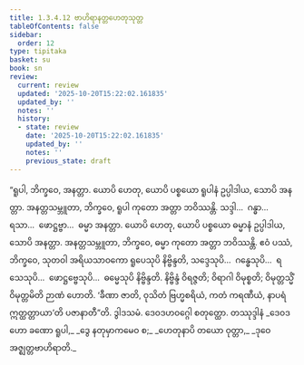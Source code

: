 ```yaml
---
title: 1.3.4.12 ဗာဟိရာနတ္တဟေတုသုတ္တ
tableOfContents: false
sidebar:
  order: 12
type: tipitaka
basket: su
book: sn
review:
  current: review
  updated: '2025-10-20T15:22:02.161835'
  updated_by: ''
  notes: ''
  history:
  - state: review
    date: '2025-10-20T15:22:02.161835'
    updated_by: ''
    notes: ''
    previous_state: draft
---
```



<DynamicBreadcrumb />


<ReviewStatus review={frontmatter.review} showDetails={true} />

<HypothesisAnnotation frontmatter={frontmatter} />

<Division number="145" book="sn" e="ch" v="18" p="301">

<Paragraph number="805" book="sn">
“ရူပါ, ဘိက္ခဝေ, အနတ္တာ. ယောပိ ဟေတု, ယောပိ ပစ္စယော ရူပါနံ ဥပ္ပါဒါယ, သောပိ အနတ္တာ. အနတ္တသမ္ဘူတာ, ဘိက္ခဝေ, ရူပါ ကုတော အတ္တာ ဘဝိဿန္တိ. သဒ္ဒါ…  ဂန္ဓာ…  ရသာ…  ဖောဋ္ဌဗ္ဗာ…  ဓမ္မာ အနတ္တာ. ယောပိ ဟေတု, ယောပိ ပစ္စယော ဓမ္မာနံ ဥပ္ပါဒါယ, သောပိ အနတ္တာ. အနတ္တသမ္ဘူတာ, ဘိက္ခဝေ, ဓမ္မာ ကုတော အတ္တာ ဘဝိဿန္တိ. ဧဝံ ပဿံ, ဘိက္ခဝေ, သုတဝါ အရိယသာဝကော ရူပေသုပိ နိဗ္ဗိန္ဒတိ, သဒ္ဒေသုပိ…  ဂန္ဓေသုပိ…  ရသေသုပိ…  ဖောဋ္ဌဗ္ဗေသုပိ…  ဓမ္မေသုပိ နိဗ္ဗိန္ဒတိ. နိဗ္ဗိန္ဒံ ဝိရဇ္ဇတိ; ဝိရာဂါ ဝိမုစ္စတိ; ဝိမုတ္တသ္မိံ ဝိမုတ္တမိတိ ဉာဏံ ဟောတိ. ‘ခီဏာ ဇာတိ, ဝုသိတံ ဗြဟ္မစရိယံ, ကတံ ကရဏီယံ, နာပရံ ဣတ္ထတ္တာယာ’တိ ပဇာနာတီ”တိ.

</Paragraph>
</Division>

<Paragraph number="806" type="center" book="sn">
ဒွါဒသမံ.



</Paragraph>

<Paragraph number="807" type="center" book="sn">
ဒေဝဒဟဝဂ္ဂေါ စတုတ္ထော.



</Paragraph>

<Paragraph number="808" type="center" book="sn">
တဿုဒ္ဒါနံ


</Paragraph>

<Paragraph number="809" type="verses" book="sn">
_ဒေဝဒဟော ခဏော ရူပါ,_  
_ဒွေ နတုမှာကမေဝ စ;_  
_ဟေတုနာပိ တယော ဝုတ္တာ,_  
_ဒုဝေ အဇ္ဈတ္တဗာဟိရာတိ._
</Paragraph>